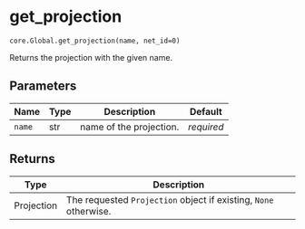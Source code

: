 # get_projection { #ANNarchy.core.Global.get_projection }

`core.Global.get_projection(name, net_id=0)`

Returns the projection with the given name.

## Parameters

| Name   | Type   | Description             | Default    |
|--------|--------|-------------------------|------------|
| `name` | str    | name of the projection. | _required_ |

## Returns

| Type       | Description                                                          |
|------------|----------------------------------------------------------------------|
| Projection | The requested ``Projection`` object if existing, ``None`` otherwise. |